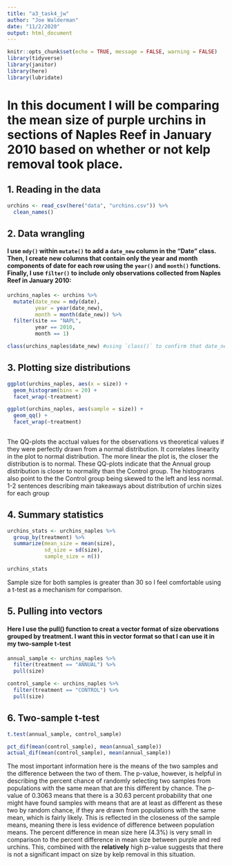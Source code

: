 ```yaml
---
title: "a3_task4_jw"
author: "Joe Walderman"
date: "11/2/2020"
output: html_document
---
```


```r
knitr::opts_chunk$set(echo = TRUE, message = FALSE, warning = FALSE)
library(tidyverse)
library(janitor)
library(here)
library(lubridate)
```

# In this document I will be comparing the mean size of purple urchins in sections of Naples Reef in January 2010 based on whether or not kelp removal took place.


## 1. Reading in the data

```r
urchins <- read_csv(here("data", "urchins.csv")) %>%
  clean_names()
```
## 2. Data wrangling

#### I use `mdy()` within `mutate()` to add a `date_new` column in the "Date" class. Then, I create new columns that contain only the year and month components of date for each row using the `year()` and `month()` functions. Finally, I use `filter()` to include only observations collected from Naples Reef in January 2010: 

```r
urchins_naples <- urchins %>% 
  mutate(date_new = mdy(date),
         year = year(date_new),
         month = month(date_new)) %>%
  filter(site == "NAPL",
         year == 2010,
         month == 1)

class(urchins_naples$date_new) #using `class()` to confirm that date_new is in the "Date" class
```

## 3. Plotting size distributions

```r
ggplot(urchins_naples, aes(x = size)) +
  geom_histogram(bins = 20) +
  facet_wrap(~treatment)

ggplot(urchins_naples, aes(sample = size)) +
  geom_qq() +
  facet_wrap(~treatment)
  
```


The QQ-plots the acctual values for the observations vs theoretical values if they were perfectly drawn from a normal distribution. It correlates linearity in the plot to normal distribution. The more linear the plot is, the closer the distribution is to normal. These QQ-plots indicate that the Annual group distribution is closer to normality than the Control group. The histograms also point to the the Control group being skewed to the left and less normal.
1-2 sentences describing main takeaways about distribution of urchin sizes for each group

## 4. Summary statistics

```r
urchins_stats <- urchins_naples %>%
  group_by(treatment) %>% 
  summarize(mean_size = mean(size),
            sd_size = sd(size),
            sample_size = n())

urchins_stats
```

Sample size for both samples is greater than 30 so I feel comfortable using a t-test as a mechanism for comparison. 




## 5. Pulling into vectors

#### Here I use the pull() function to creat a vector format of size obervations grouped by treatment. I want this in vector format so that I can use it in my two-sample t-test

```r
annual_sample <- urchins_naples %>% 
  filter(treatment == "ANNUAL") %>% 
  pull(size)

control_sample <- urchins_naples %>% 
  filter(treatment == "CONTROL") %>% 
  pull(size)
```

## 6. Two-sample t-test

```r
t.test(annual_sample, control_sample)
```

```r
pct_dif(mean(control_sample), mean(annual_sample))
actual_dif(mean(control_sample), mean(annual_sample))
```


The most important information here is the means of the two samples and the difference between the two of them. The p-value, however, is helpful in describing the percent chance of randomly selecting two samples from populations with the same mean that are this different by chance. The p-value of 0.3063 means that there is a 30.63 percent probability that one might have found samples with means that are at least as different as these two by random chance, if they are drawn from populations with the same mean, which is fairly likely. This is reflected in the closeness of the sample means, meaning there is less evidence of difference between population means. The percent difference in mean size here (4.3%) is very small in comparison to the percent difference in mean size between purple and red urchins. This, combined with the **relatively** high p-value suggests that there is not a significant impact on size by kelp removal in this situation.







